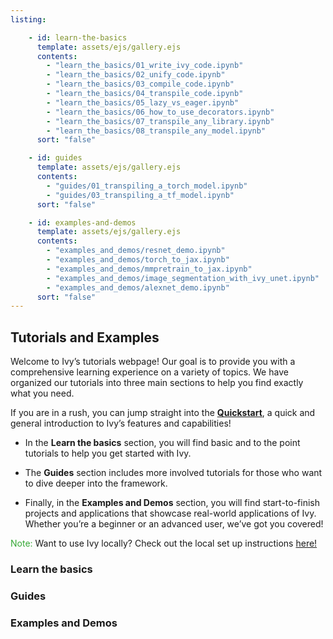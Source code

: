 ```yaml
---
listing:

    - id: learn-the-basics
      template: assets/ejs/gallery.ejs
      contents:
        - "learn_the_basics/01_write_ivy_code.ipynb"
        - "learn_the_basics/02_unify_code.ipynb"
        - "learn_the_basics/03_compile_code.ipynb"
        - "learn_the_basics/04_transpile_code.ipynb"
        - "learn_the_basics/05_lazy_vs_eager.ipynb"
        - "learn_the_basics/06_how_to_use_decorators.ipynb"
        - "learn_the_basics/07_transpile_any_library.ipynb"
        - "learn_the_basics/08_transpile_any_model.ipynb"
      sort: "false"

    - id: guides
      template: assets/ejs/gallery.ejs
      contents:
        - "guides/01_transpiling_a_torch_model.ipynb"
        - "guides/03_transpiling_a_tf_model.ipynb"
      sort: "false"

    - id: examples-and-demos
      template: assets/ejs/gallery.ejs
      contents:
        - "examples_and_demos/resnet_demo.ipynb"
        - "examples_and_demos/torch_to_jax.ipynb"
        - "examples_and_demos/mmpretrain_to_jax.ipynb"
        - "examples_and_demos/image_segmentation_with_ivy_unet.ipynb"
        - "examples_and_demos/alexnet_demo.ipynb"
      sort: "false"
---
```


## Tutorials and Examples

Welcome to Ivy's tutorials webpage! Our goal is to provide you with a comprehensive learning experience on a variety of topics. We have organized our tutorials into three main sections to help you find exactly what you need. 

If you are in a rush, you can jump straight into the **[Quickstart](quickstart.ipynb)**, a quick and general introduction to Ivy's features and capabilities!

- In the **Learn the basics** section, you will find basic and to the point tutorials to help you get started with Ivy.

- The **Guides** section includes more involved tutorials for those who want to dive deeper into the framework. 

- Finally, in the **Examples and Demos** section, you will find start-to-finish projects and applications that showcase real-world applications of Ivy. Whether you're a beginner or an advanced user, we've got you covered!

::: {.callout-tip appearance="minimal"}
<span style="color:#35a835;">Note:</span> Want to use Ivy locally? Check out the local set up instructions [here!](https://unify.ai/docs/ivy/compiler/setting_up.html)
:::

### Learn the basics
:::{#learn-the-basics}
:::

### Guides
:::{#guides}
:::

### Examples and Demos
:::{#examples-and-demos}
:::